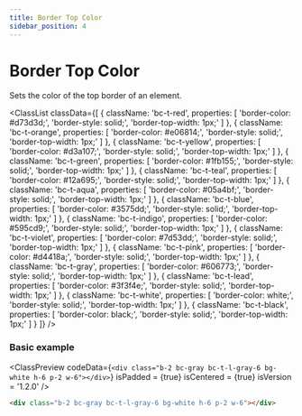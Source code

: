 ```yaml
---
title: Border Top Color
sidebar_position: 4
---
```



# Border Top Color

Sets the color of the top border of an element.

<ClassList
  classData={[
    {
      className: 'bc-t-red',
      properties: [
        'border-color: #d73d3d;',
        'border-style: solid;',
        'border-top-width: 1px;'
      ]
    },
    {
      className: 'bc-t-orange',
      properties: [
        'border-color: #e06814;',
        'border-style: solid;',
        'border-top-width: 1px;'
      ]
    },
    {
      className: 'bc-t-yellow',
      properties: [
        'border-color: #d3a107;',
        'border-style: solid;',
        'border-top-width: 1px;'
      ]
    },
    {
      className: 'bc-t-green',
      properties: [
        'border-color: #1fb155;',
        'border-style: solid;',
        'border-top-width: 1px;'
      ]
    },
    {
      className: 'bc-t-teal',
      properties: [
        'border-color: #12a695;',
        'border-style: solid;',
        'border-top-width: 1px;'
      ]
    },
    {
      className: 'bc-t-aqua',
      properties: [
        'border-color: #05a4bf;',
        'border-style: solid;',
        'border-top-width: 1px;'
      ]
    },
    {
      className: 'bc-t-blue',
      properties: [
        'border-color: #3575dd;',
        'border-style: solid;',
        'border-top-width: 1px;'
      ]
    },
    {
      className: 'bc-t-indigo',
      properties: [
        'border-color: #595cd9;',
        'border-style: solid;',
        'border-top-width: 1px;'
      ]
    },
    {
      className: 'bc-t-violet',
      properties: [
        'border-color: #7d53dd;',
        'border-style: solid;',
        'border-top-width: 1px;'
      ]
    },
    {
      className: 'bc-t-pink',
      properties: [
        'border-color: #d4418a;',
        'border-style: solid;',
        'border-top-width: 1px;'
      ]
    },
    {
      className: 'bc-t-gray',
      properties: [
        'border-color: #606773;',
        'border-style: solid;',
        'border-top-width: 1px;'
      ]
    },
    {
      className: 'bc-t-lead',
      properties: [
        'border-color: #3f3f4e;',
        'border-style: solid;',
        'border-top-width: 1px;'
      ]
    },
    {
      className: 'bc-t-white',
      properties: [
        'border-color: white;',
        'border-style: solid;',
        'border-top-width: 1px;'
      ]
    },
    {
      className: 'bc-t-black',
      properties: [
        'border-color: black;',
        'border-style: solid;',
        'border-top-width: 1px;'
      ]
    }
  ]}
/>

### Basic example

<ClassPreview
  codeData={`
    <div class="b-2 bc-gray bc-t-l-gray-6 bg-white h-6 p-2 w-6"></div>
  `}
  isPadded = {true}
  isCentered = {true}
  isVersion = '1.2.0'
/>

```html
<div class="b-2 bc-gray bc-t-l-gray-6 bg-white h-6 p-2 w-6"></div>
```